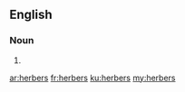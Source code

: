 ==English==

===Noun===
{{head|en|plural}}

# {{plural of|herber|lang=en}}

[[ar:herbers]]
[[fr:herbers]]
[[ku:herbers]]
[[my:herbers]]